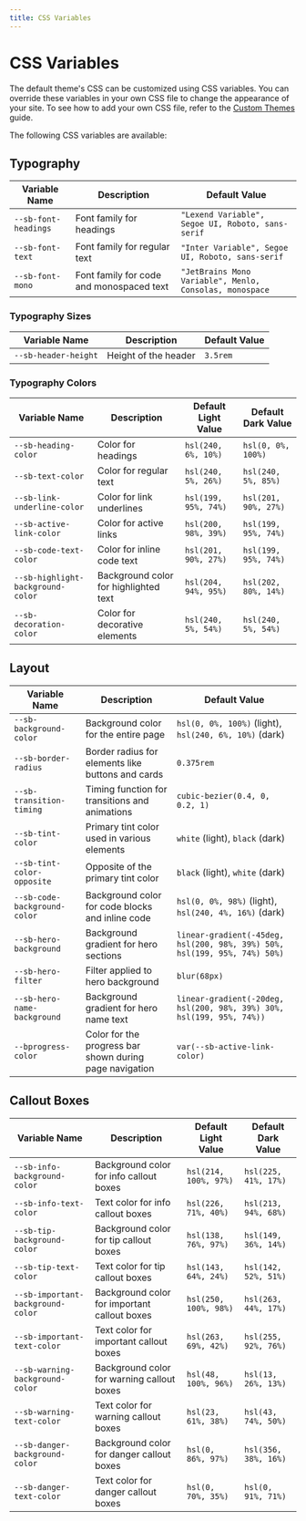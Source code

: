 ```yaml
---
title: CSS Variables
---
```


# CSS Variables

The default theme's CSS can be customized using CSS variables. You can override these variables in your own CSS file to change the appearance of your site. To see how to add your own CSS file, refer to the [Custom Themes](/guide/custom-themes#customizing-the-css) guide.

The following CSS variables are available:

## Typography

| Variable Name | Description | Default Value |
| ------------- | ----------- | ------------- |
| `--sb-font-headings` | Font family for headings | `"Lexend Variable", Segoe UI, Roboto, sans-serif` |
| `--sb-font-text` | Font family for regular text | `"Inter Variable", Segoe UI, Roboto, sans-serif` |
| `--sb-font-mono` | Font family for code and monospaced text | `"JetBrains Mono Variable", Menlo, Consolas, monospace` |

### Typography Sizes

| Variable Name | Description | Default Value |
| ------------- | ----------- | ------------- |
| `--sb-header-height` | Height of the header | `3.5rem` |

### Typography Colors

| Variable Name | Description | Default Light Value | Default Dark Value |
| ------------- | ----------- | ------------------- | ------------------ |
| `--sb-heading-color` | Color for headings | `hsl(240, 6%, 10%)` | `hsl(0, 0%, 100%)` |
| `--sb-text-color` | Color for regular text | `hsl(240, 5%, 26%)` | `hsl(240, 5%, 85%)` |
| `--sb-link-underline-color` | Color for link underlines | `hsl(199, 95%, 74%)` | `hsl(201, 90%, 27%)` | 
| `--sb-active-link-color` | Color for active links | `hsl(200, 98%, 39%)` | `hsl(199, 95%, 74%)` |
| `--sb-code-text-color` | Color for inline code text | `hsl(201, 90%, 27%)` | `hsl(199, 95%, 74%)` |
| `--sb-highlight-background-color` | Background color for highlighted text | `hsl(204, 94%, 95%)` | `hsl(202, 80%, 14%)` |
| `--sb-decoration-color` | Color for decorative elements | `hsl(240, 5%, 54%)` | `hsl(240, 5%, 54%)` |

## Layout

| Variable Name | Description | Default Value |
| ------------- | ----------- | ------------- |
| `--sb-background-color` | Background color for the entire page | `hsl(0, 0%, 100%)` (light), `hsl(240, 6%, 10%)` (dark) |
| `--sb-border-radius` | Border radius for elements like buttons and cards | `0.375rem` |
| `--sb-transition-timing` | Timing function for transitions and animations | `cubic-bezier(0.4, 0, 0.2, 1)` |
| `--sb-tint-color` | Primary tint color used in various elements | `white` (light), `black` (dark) |
| `--sb-tint-color-opposite` | Opposite of the primary tint color | `black` (light), `white` (dark) |
| `--sb-code-background-color` | Background color for code blocks and inline code | `hsl(0, 0%, 98%)` (light), `hsl(240, 4%, 16%)` (dark) |
| `--sb-hero-background` | Background gradient for hero sections | `linear-gradient(-45deg, hsl(200, 98%, 39%) 50%, hsl(199, 95%, 74%) 50%)` |
| `--sb-hero-filter` | Filter applied to hero background | `blur(68px)` |
| `--sb-hero-name-background` | Background gradient for hero name text | `linear-gradient(-20deg, hsl(200, 98%, 39%) 30%, hsl(199, 95%, 74%))` |
| `--bprogress-color` | Color for the progress bar shown during page navigation | `var(--sb-active-link-color)` |


## Callout Boxes

| Variable Name | Description | Default Light Value | Default Dark Value |
| ------------- | ----------- | ------------------- | ------------------ |
| `--sb-info-background-color` | Background color for info callout boxes | `hsl(214, 100%, 97%)` | `hsl(225, 41%, 17%)` |
| `--sb-info-text-color` | Text color for info callout boxes | `hsl(226, 71%, 40%)` | `hsl(213, 94%, 68%)` |
| `--sb-tip-background-color` | Background color for tip callout boxes | `hsl(138, 76%, 97%)` | `hsl(149, 36%, 14%)` |
| `--sb-tip-text-color` | Text color for tip callout boxes | `hsl(143, 64%, 24%)` | `hsl(142, 52%, 51%)` |
| `--sb-important-background-color` | Background color for important callout boxes | `hsl(250, 100%, 98%)` | `hsl(263, 44%, 17%)` |
| `--sb-important-text-color` | Text color for important callout boxes | `hsl(263, 69%, 42%)` | `hsl(255, 92%, 76%)` |
| `--sb-warning-background-color` | Background color for warning callout boxes | `hsl(48, 100%, 96%)` | `hsl(13, 26%, 13%)` |
| `--sb-warning-text-color` | Text color for warning callout boxes | `hsl(23, 61%, 38%)` | `hsl(43, 74%, 50%)` |
| `--sb-danger-background-color` | Background color for danger callout boxes | `hsl(0, 86%, 97%)` | `hsl(356, 38%, 16%)` |
| `--sb-danger-text-color` | Text color for danger callout boxes | `hsl(0, 70%, 35%)` | `hsl(0, 91%, 71%)` |
